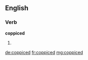 ==English==

===Verb===
'''coppiced'''

# {{en-past of|coppice}}

[[de:coppiced]]
[[fr:coppiced]]
[[mg:coppiced]]